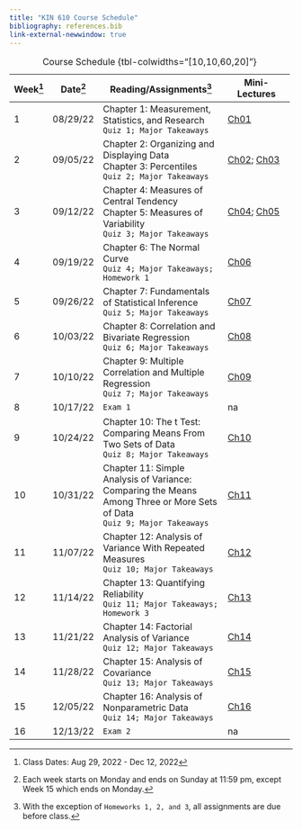 ```yaml
---
title: "KIN 610 Course Schedule"
bibliography: references.bib
link-external-newwindow: true
---
```


+----------+----------+------------------------------------------------------------------------------------------------+----------------------------------------------------------------+
| Week[^1] | Date[^2] | Reading/Assignments[^3]                                                                        | Mini-Lectures                                                  |
+==========+==========+================================================================================================+================================================================+
| 1        | 08/29/22 | Chapter 1: Measurement, Statistics, and Research\                                              | [Ch01](https://bit.ly/3xrZ3Yk)                                 |
|          |          | `Quiz 1; Major Takeaways`                                                                      |                                                                |
+----------+----------+------------------------------------------------------------------------------------------------+----------------------------------------------------------------+
| 2        | 09/05/22 | Chapter 2: Organizing and Displaying Data\                                                     | [Ch02](https://bit.ly/3es70DS); [Ch03](https://bit.ly/3Hh1CzT) |
|          |          | Chapter 3: Percentiles\                                                                        |                                                                |
|          |          | `Quiz 2; Major Takeaways`                                                                      |                                                                |
+----------+----------+------------------------------------------------------------------------------------------------+----------------------------------------------------------------+
| 3        | 09/12/22 | Chapter 4: Measures of Central Tendency\                                                       | [Ch04](https://bit.ly/3O4Ey9I); [Ch05](https://bit.ly/3xuJaAi) |
|          |          | Chapter 5: Measures of Variability\                                                            |                                                                |
|          |          | `Quiz 3; Major Takeaways`                                                                      |                                                                |
+----------+----------+------------------------------------------------------------------------------------------------+----------------------------------------------------------------+
| 4        | 09/19/22 | Chapter 6: The Normal Curve\                                                                   | [Ch06](https://bit.ly/3Mwz9qG)                                 |
|          |          | `Quiz 4; Major Takeaways; Homework 1`                                                          |                                                                |
+----------+----------+------------------------------------------------------------------------------------------------+----------------------------------------------------------------+
| 5        | 09/26/22 | Chapter 7: Fundamentals of Statistical Inference\                                              | [Ch07](https://bit.ly/3MvCzd5)                                 |
|          |          | `Quiz 5; Major Takeaways`                                                                      |                                                                |
+----------+----------+------------------------------------------------------------------------------------------------+----------------------------------------------------------------+
| 6        | 10/03/22 | Chapter 8: Correlation and Bivariate Regression\                                               | [Ch08](https://bit.ly/3GZDDVw)                                 |
|          |          | `Quiz 6; Major Takeaways`                                                                      |                                                                |
+----------+----------+------------------------------------------------------------------------------------------------+----------------------------------------------------------------+
| 7        | 10/10/22 | Chapter 9: Multiple Correlation and Multiple Regression\                                       | [Ch09](https://bit.ly/3moMRRJ)                                 |
|          |          | `Quiz 7; Major Takeaways`                                                                      |                                                                |
+----------+----------+------------------------------------------------------------------------------------------------+----------------------------------------------------------------+
| 8        | 10/17/22 | `Exam 1`                                                                                       | na                                                             |
+----------+----------+------------------------------------------------------------------------------------------------+----------------------------------------------------------------+
| 9        | 10/24/22 | Chapter 10: The t Test: Comparing Means From Two Sets of Data\                                 | [Ch10](https://bit.ly/3H5aF6U)                                 |
|          |          | `Quiz 8; Major Takeaways`                                                                      |                                                                |
+----------+----------+------------------------------------------------------------------------------------------------+----------------------------------------------------------------+
| 10       | 10/31/22 | Chapter 11: Simple Analysis of Variance: Comparing the Means Among Three or More Sets of Data\ | [Ch11](https://bit.ly/3NRMc78)                                 |
|          |          | `Quiz 9; Major Takeaways`                                                                      |                                                                |
+----------+----------+------------------------------------------------------------------------------------------------+----------------------------------------------------------------+
| 11       | 11/07/22 | Chapter 12: Analysis of Variance With Repeated Measures\                                       | [Ch12](https://bit.ly/3Mv4w4M)                                 |
|          |          | `Quiz 10; Major Takeaways`                                                                     |                                                                |
+----------+----------+------------------------------------------------------------------------------------------------+----------------------------------------------------------------+
| 12       | 11/14/22 | Chapter 13: Quantifying Reliability\                                                           | [Ch13](https://bit.ly/3H5PKjR)                                 |
|          |          | `Quiz 11; Major Takeaways; Homework 3`                                                         |                                                                |
+----------+----------+------------------------------------------------------------------------------------------------+----------------------------------------------------------------+
| 13       | 11/21/22 | Chapter 14: Factorial Analysis of Variance\                                                    | [Ch14](https://bit.ly/3xuAKZS)                                 |
|          |          | `Quiz 12; Major Takeaways`                                                                     |                                                                |
+----------+----------+------------------------------------------------------------------------------------------------+----------------------------------------------------------------+
| 14       | 11/28/22 | Chapter 15: Analysis of Covariance\                                                            | [Ch15](https://bit.ly/3aOpwGE)                                 |
|          |          | `Quiz 13; Major Takeaways`                                                                     |                                                                |
+----------+----------+------------------------------------------------------------------------------------------------+----------------------------------------------------------------+
| 15       | 12/05/22 | Chapter 16: Analysis of Nonparametric Data\                                                    | [Ch16](https://bit.ly/3O2U0De)                                 |
|          |          | `Quiz 14; Major Takeaways`                                                                     |                                                                |
+----------+----------+------------------------------------------------------------------------------------------------+----------------------------------------------------------------+
| 16       | 12/13/22 | `Exam 2`                                                                                       | na                                                             |
+----------+----------+------------------------------------------------------------------------------------------------+----------------------------------------------------------------+

: Course Schedule {tbl-colwidths="\[10,10,60,20\]"}

[^1]: Class Dates: Aug 29, 2022 - Dec 12, 2022

[^2]: Each week starts on Monday and ends on Sunday at 11:59 pm, except Week 15 which ends on Monday.

[^3]: With the exception of `Homeworks 1, 2, and 3`, all assignments are due before class.
